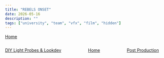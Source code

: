```yaml
---
title: "REBELS ONSET"
date: 2026-05-16
description: ""
tags: ["university", "team", "vfx", "film", "hidden"]
---
```


[Home](/blog/rebels)

<div style="display: flex; flex-direction: row; align-items:center; justify-content:space-between;">

[DIY Light Probes & Lookdev](/blog/rebels/probes)

[Home](/blog/rebels)  

[Post Production](/blog/rebels/postproduction)

</div>